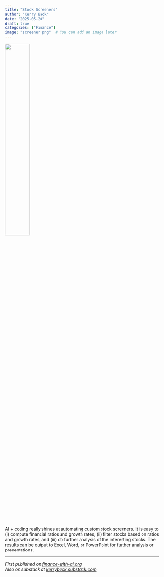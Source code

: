 ---
title: "Stock Screeners"
author: "Kerry Back"
date: "2025-05-20"
draft: true
categories: ["Finance"]
image: "screener.png"  # You can add an image later
---

![](screener.png){width=40% fig-align="center"}

AI + coding really shines at automating custom stock screeners.  It is easy to (i) compute financial ratios and growth rates, (ii) filter stocks based on ratios and growth rates, and (iii) do further analysis of the interesting stocks.  The results can be output to Excel, Word, or PowerPoint for further analysis or presentations.



---

*First published on [finance-with-ai.org](https://finance-with-ai.org)* <br>
*Also on substack at [kerryback.substack.com](https://kerryback.substack.com)*